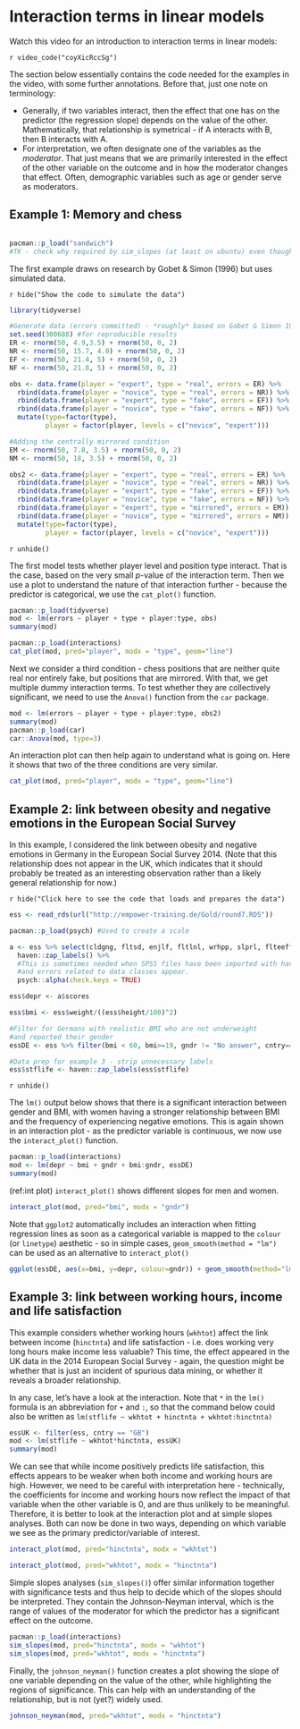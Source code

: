# Interaction terms in linear models

Watch this video for an introduction to interaction terms in linear models:

`r video_code("coyXicRccSg")`

The section below essentially contains the code needed for the examples in the video, with some further annotations. Before that, just one note on terminology:

* Generally, if two variables interact, then the effect that one has on the predictor (the regression slope) depends on the value of the other. Mathematically, that relationship is symetrical - if A interacts with B, then B interacts with A.
* For interpretation, we often designate one of the variables as the *moderator*. That just means that we are primarily interested in the effect of the other variable on the outcome and in how the moderator changes that effect. Often, demographic variables such as age or gender serve as moderators. 

## Example 1: Memory and chess

```r

```

```r
pacman::p_load("sandwich")
#TK - check why required by sim_slopes (at least on ubuntu) even though robust = FALSE
```


The first example draws on research by Gobet & Simon (1996) but uses simulated data.

`r hide("Show the code to simulate the data")`

```r
library(tidyverse)

#Generate data (errors committed) - *roughly* based on Gobet & Simon 1996
set.seed(300688) #for reproducible results
ER <- rnorm(50, 4.9,3.5) + rnorm(50, 0, 2)
NR <- rnorm(50, 15.7, 4.0) + rnorm(50, 0, 2)
EF <- rnorm(50, 21.4, 5) + rnorm(50, 0, 2)
NF <- rnorm(50, 21.8, 5) + rnorm(50, 0, 2)

obs <- data.frame(player = "expert", type = "real", errors = ER) %>% 
  rbind(data.frame(player = "novice", type = "real", errors = NR)) %>%
  rbind(data.frame(player = "expert", type = "fake", errors = EF)) %>%
  rbind(data.frame(player = "novice", type = "fake", errors = NF)) %>% 
  mutate(type=factor(type), 
         player = factor(player, levels = c("novice", "expert")))

#Adding the centrally mirrored condition
EM <- rnorm(50, 7.8, 3.5) + rnorm(50, 0, 2)
NM <- rnorm(50, 18, 3.5) + rnorm(50, 0, 2)

obs2 <- data.frame(player = "expert", type = "real", errors = ER) %>% 
  rbind(data.frame(player = "novice", type = "real", errors = NR)) %>%
  rbind(data.frame(player = "expert", type = "fake", errors = EF)) %>%
  rbind(data.frame(player = "novice", type = "fake", errors = NF)) %>% 
  rbind(data.frame(player = "expert", type = "mirrored", errors = EM)) %>% 
  rbind(data.frame(player = "novice", type = "mirrored", errors = NM)) %>% 
  mutate(type=factor(type), 
         player = factor(player, levels = c("novice", "expert")))

```
`r unhide()`


The first model tests whether player level and position type interact. That is the case, based on the very small *p*-value of the interaction term. Then we use a plot to understand the nature of that interaction further - because the predictor is categorical, we use the `cat_plot()` function.

```r
pacman::p_load(tidyverse)
mod <- lm(errors ~ player + type + player:type, obs)
summary(mod)

pacman::p_load(interactions)
cat_plot(mod, pred="player", modx = "type", geom="line")

```
Next we consider a third condition - chess positions that are neither quite real nor entirely fake, but positions that are mirrored. With that, we get multiple dummy interaction terms. To test whether they are collectively significant, we need to use the `Anova()` function from the `car` package.

```r
mod <- lm(errors ~ player + type + player:type, obs2)
summary(mod)
pacman::p_load(car)
car::Anova(mod, type=3)
```
An interaction plot can then help again to understand what is going on. Here it shows that two of the three conditions are very similar.

```r
cat_plot(mod, pred="player", modx = "type", geom="line")
```

## Example 2: link between obesity and negative emotions in the European Social Survey

In this example, I considered the link between obesity and negative emotions in Germany in the European Social Survey 2014. (Note that this relationship does not appear in the UK, which indicates that it should probably be treated as an interesting observation rather than a likely general relationship for now.)

`r hide("Click here to see the code that loads and prepares the data")`

```r

ess <- read_rds(url("http://empower-training.de/Gold/round7.RDS"))

pacman::p_load(psych) #Used to create a scale

a <- ess %>% select(cldgng, fltsd, enjlf, fltlnl, wrhpp, slprl, flteeff, fltdpr) %>% 
  haven::zap_labels() %>% 
  #This is sometimes needed when SPSS files have been imported with haven 
  #and errors related to data classes appear.
  psych::alpha(check.keys = TRUE)

ess$depr <- a$scores

ess$bmi <- ess$weight/((ess$height/100)^2)

#Filter for Germans with realistic BMI who are not underweight 
#and reported their gender
essDE <- ess %>% filter(bmi < 60, bmi>=19, gndr != "No answer", cntry=="DE")

#Data prep for example 3 - strip unnecessary labels
ess$stflife <- haven::zap_labels(ess$stflife)

```
`r unhide()`

The `lm()` output below shows that there is a significant interaction between gender and BMI, with women having a stronger relationship between BMI and the frequency of experiencing negative emotions. This is again shown in an interaction plot - as the predictor variable is continuous, we now use the `interact_plot()` function.

```r
pacman::p_load(interactions)
mod <- lm(depr ~ bmi + gndr + bmi:gndr, essDE)
summary(mod)
```

(ref:int plot) `interact_plot()` shows different slopes for men and women. 

```r
interact_plot(mod, pred="bmi", modx = "gndr")
```

Note that `ggplot2` automatically includes an interaction when fitting regression lines as soon as a categorical variable is mapped to the `colour` (or `linetype`) aesthetic - so in simple cases, `geom_smooth(method = "lm")` can be used as an alternative to `interact_plot()`

```r
ggplot(essDE, aes(x=bmi, y=depr, colour=gndr)) + geom_smooth(method="lm", se=FALSE)
```

## Example 3: link between working hours, income and life satisfaction

This example considers whether working hours (`wkhtot`) affect the link between income (`hinctnta`) and life satisfaction - i.e. does working very long hours make income less valuable? This time, the effect appeared in the UK data in the 2014 European Social Survey - again, the question might be whether that is just an incident of spurious data mining, or whether it reveals a broader relationship.

In any case, let's have a look at the interaction. Note that `*` in the `lm()` formula is an abbreviation for `+` and `:`, so that the command below could also be written as `lm(stflife ~ wkhtot + hinctnta + wkhtot:hinctnta)`

```r
essUK <- filter(ess, cntry == "GB")
mod <- lm(stflife ~ wkhtot*hinctnta, essUK) 
summary(mod)
```

We can see that while income positively predicts life satisfaction, this effects appears to be weaker when both income and working hours are high. However, we need to be careful with interpretation here - technically, the coefficients for income and working hours now reflect the impact of that variable when the other variable is 0, and are thus unlikely to be meaningful. Therefore, it is better to look at the interaction plot and at simple slopes analyses. Both can now be done in two ways, depending on which variable we see as the primary predictor/variable of interest.

```r
interact_plot(mod, pred="hinctnta", modx = "wkhtot")
```

```r
interact_plot(mod, pred="wkhtot", modx = "hinctnta")
```

Simple slopes analyses (`sim_slopes()`) offer similar information together with significance tests and thus help to decide which of the slopes should be interpreted. They contain the Johnson-Neyman interval, which is the range of values of the moderator for which the predictor has a significant effect on the outcome.

```r
pacman::p_load(interactions)
sim_slopes(mod, pred="hinctnta", modx = "wkhtot")
sim_slopes(mod, pred="wkhtot", modx = "hinctnta")
```

Finally, the `johnson_neyman()` function creates a plot showing the slope of one variable depending on the value of the other, while highlighting the regions of significance. This can help with an understanding of the relationship, but is not (yet?) widely used.

```r
johnson_neyman(mod, pred="wkhtot", modx = "hinctnta")
```

